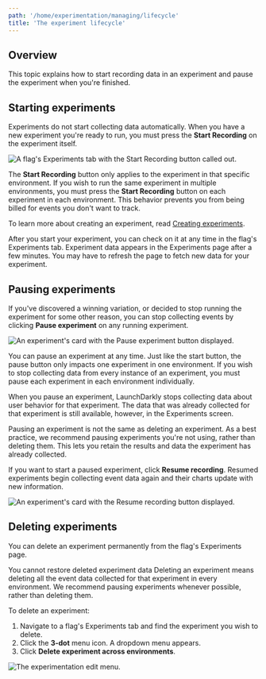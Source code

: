 ```yaml
---
path: '/home/experimentation/managing/lifecycle'
title: 'The experiment lifecycle'
---
```


## Overview

This topic explains how to start recording data in an experiment and pause the experiment when you're finished.

## Starting experiments

Experiments do not start collecting data automatically. When you have a new experiment you're ready to run, you must press the **Start Recording** on the experiment itself.

![A flag's Experiments tab with the **Start Recording** button called out.](../../../images/experiment-start-recording-callout.png)

The **Start Recording** button only applies to the experiment in that specific environment. If you wish to run the same experiment in multiple environments, you must press the **Start Recording** button on each experiment in each environment. This behavior prevents you from being billed for events you don't want to track.

To learn more about creating an experiment, read [Creating experiments](./experimentation-create).

After you start your experiment, you can check on it at any time in the flag's Experiments tab. Experiment data appears in the Experiments page after a few minutes. You may have to refresh the page to fetch new data for your experiment.

## Pausing experiments

If you've discovered a winning variation, or decided to stop running the experiment for some other reason, you can stop collecting events by clicking **Pause experiment** on any running experiment.

![An experiment's card with the **Pause experiment** button displayed.](../../../images/experiment-pause.png)

You can pause an experiment at any time. Just like the start button, the pause button only impacts one experiment in one environment. If you wish to stop collecting data from every instance of an experiment, you must pause each experiment in each environment individually.

When you pause an experiment, LaunchDarkly stops collecting data about user behavior for that experiment. The data that was already collected for that experiment is still available, however, in the Experiments screen.

Pausing an experiment is not the same as deleting an experiment. As a best practice, we recommend pausing experiments you're not using, rather than deleting them. This lets you retain the results and data the experiment has already collected.

If you want to start a paused experiment, click **Resume recording**. Resumed experiments begin collecting event data again and their charts update with new information.

![An experiment's card with the **Resume recording** button displayed.](../../../images/experiment-resume.png)

## Deleting experiments

You can delete an experiment permanently from the flag's Experiments page.

<Callout intent="warning">
  <CalloutTitle>You cannot restore deleted experiment data</CalloutTitle>
  <CalloutDescription>
    Deleting an experiment means deleting all the event data collected for that experiment in every environment. We
    recommend pausing experiments whenever possible, rather than deleting them.
  </CalloutDescription>
</Callout>

To delete an experiment:

1. Navigate to a flag's Experiments tab and find the experiment you wish to delete.
2. Click the **3-dot** menu icon. A dropdown menu appears.
3. Click **Delete experiment across environments**.

![The experimentation edit menu.](../../../images/experiment-delete.png)
